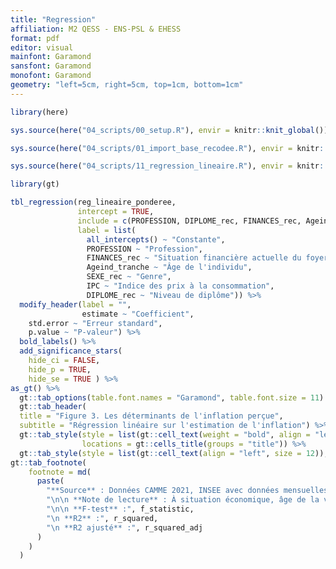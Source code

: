 ```yaml
---
title: "Regression"
affiliation: M2 QESS - ENS-PSL & EHESS
format: pdf
editor: visual
mainfont: Garamond
sansfont: Garamond
monofont: Garamond
geometry: "left=5cm, right=5cm, top=1cm, bottom=1cm"
---
```


```r
library(here)

sys.source(here("04_scripts/00_setup.R"), envir = knitr::knit_global())

sys.source(here("04_scripts/01_import_base_recodee.R"), envir = knitr::knit_global())

sys.source(here("04_scripts/11_regression_lineaire.R"), envir = knitr::knit_global())

```

```r

library(gt)

tbl_regression(reg_lineaire_ponderee, 
               intercept = TRUE, 
               include = c(PROFESSION, DIPLOME_rec, FINANCES_rec, Ageind_tranche, SEXE_rec, IPC),
               label = list(
                 all_intercepts() ~ "Constante",
                 PROFESSION ~ "Profession",
                 FINANCES_rec ~ "Situation financière actuelle du foyer",
                 Ageind_tranche ~ "Âge de l'individu",
                 SEXE_rec ~ "Genre",
                 IPC ~ "Indice des prix à la consommation",
                 DIPLOME_rec ~ "Niveau de diplôme")) %>%
  modify_header(label = "",
                estimate ~ "Coefficient",
    std.error ~ "Erreur standard",
    p.value ~ "P-valeur") %>% 
  bold_labels() %>%
  add_significance_stars(
    hide_ci = FALSE,
    hide_p = TRUE,
    hide_se = TRUE ) %>% 
as_gt() %>%
  gt::tab_options(table.font.names = "Garamond", table.font.size = 11) %>%
  gt::tab_header(
  title = "Figure 3. Les déterminants de l'inflation perçue", 
  subtitle = "Régression linéaire sur l'estimation de l'inflation") %>%
  gt::tab_style(style = list(gt::cell_text(weight = "bold", align = "left", size = 15)),
                locations = gt::cells_title(groups = "title")) %>%
  gt::tab_style(style = list(gt::cell_text(align = "left", size = 12)),locations = gt::cells_title(groups = "subtitle")) %>%
gt::tab_footnote(
    footnote = md(
      paste(
        "**Source** : Données CAMME 2021, INSEE avec données mensuelles agrégées et pondérées. Nous avons pris en compte l'effet d'interaction entre la vague et le mois, même s'il n'est pas affiché sur ce tableau.",
        "\n\n **Note de lecture** : À situation économique, âge de la vie, genre, IPC par année, et niveau de diplôme équivalent, l'estimation de l'inflation baisse de 1,9 points si l'individu a une profession de cadre, d'ingénieur ou de direction. Cet effet est statistiquement significatif au seuil de 0,001.",
        "\n\n **F-test** :", f_statistic,
        "\n **R2** :", r_squared,
        "\n **R2 ajusté** :", r_squared_adj
      )
    )
  )


```


